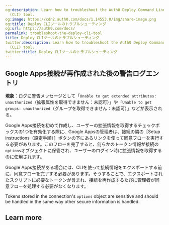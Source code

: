 ```yaml
---
og:description: Learn how to troubleshoot the Auth0 Deploy Command Line Interface
  (CLI) tool.
og:image: https://cdn2.auth0.com/docs/1.14553.0/img/share-image.png
og:title: Deploy CLIツールのトラブルシューティング
og:url: https://auth0.com/docs/
permalink: troubleshoot-the-deploy-cli-tool
title: Deploy CLIツールのトラブルシューティング
twitter:description: Learn how to troubleshoot the Auth0 Deploy Command Line Interface
  (CLI) tool.
twitter:title: Deploy CLIツールのトラブルシューティング
---
```


## Google Apps接続が再作成された後の警告ログエントリ

**現象**：ログに警告メッセージとして「`Unable to get extended attributes: unauthorized`（拡張属性を取得できません：未認可）」や「`Unable to get groups: unauthorized`（グループを取得できません：未認可）」などが表示される。

Google Apps接続を初めて作成し、ユーザーの拡張情報を取得するチェックボックスの1つを有効化する際に、Google Appsの管理者は、接続の隣の［Setup instructions（設定手順）］ボタンの下にあるリンクを使って同意フローを実行する必要があります。このフローを完了すると、何らかのトークン情報が接続の`options`オブジェクトに保管され、ユーザーのログイン時に拡張情報を取得するのに使用されます。

Google Apps接続がある場合には、CLIを使って接続情報をエクスポートする前に、同意フローを完了する必要があります。そうすることで、エクスポートされたスクリプトに必要なトークンが含まれ、接続を再作成するたびに管理者が同意フローを処理する必要がなくなります。

<Warning>

Tokens stored in the connection's `options` object are sensitive and should be handled in the same way other secure information is handled.

</Warning>

## Learn more
